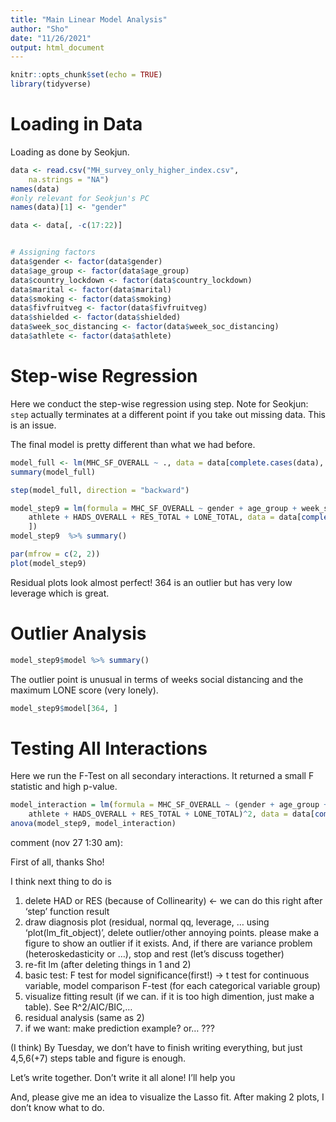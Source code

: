 ```yaml
---
title: "Main Linear Model Analysis"
author: "Sho"
date: "11/26/2021"
output: html_document
---
```


```r
knitr::opts_chunk$set(echo = TRUE)
library(tidyverse)
```


# Loading in Data 

Loading as done by Seokjun. 

```r
data <- read.csv("MH_survey_only_higher_index.csv",
    na.strings = "NA")
names(data)
#only relevant for Seokjun's PC 
names(data)[1] <- "gender"

data <- data[, -c(17:22)]


# Assigning factors 
data$gender <- factor(data$gender)
data$age_group <- factor(data$age_group)
data$country_lockdown <- factor(data$country_lockdown)
data$marital <- factor(data$marital)
data$smoking <- factor(data$smoking)
data$fivfruitveg <- factor(data$fivfruitveg)
data$shielded <- factor(data$shielded)
data$week_soc_distancing <- factor(data$week_soc_distancing)
data$athlete <- factor(data$athlete)
```



# Step-wise Regression 

Here we conduct the step-wise regression using step. 
Note for Seokjun: `step` actually terminates at a different point if you take out missing data. 
This is an issue. 

The final model is pretty different than what we had before. 

```r
model_full <- lm(MHC_SF_OVERALL ~ ., data = data[complete.cases(data), ])
summary(model_full)

step(model_full, direction = "backward")
```





```r
model_step9 = lm(formula = MHC_SF_OVERALL ~ gender + age_group + week_soc_distancing + 
    athlete + HADS_OVERALL + RES_TOTAL + LONE_TOTAL, data = data[complete.cases(data), 
    ])  
model_step9  %>% summary()
```

```r
par(mfrow = c(2, 2))
plot(model_step9)
```

Residual plots look almost perfect!  364 is an outlier but has very low leverage which is great.  

# Outlier Analysis

```r
model_step9$model %>% summary()
```

The outlier point is unusual in terms of weeks social distancing and the maximum LONE score (very lonely).  

```r
model_step9$model[364, ]

```


# Testing All Interactions

Here we run the F-Test on all secondary interactions.  It returned a small F statistic and high p-value. 

```r
model_interaction = lm(formula = MHC_SF_OVERALL ~ (gender + age_group + week_soc_distancing + 
    athlete + HADS_OVERALL + RES_TOTAL + LONE_TOTAL)^2, data = data[complete.cases(data), ])  
anova(model_step9, model_interaction)
```


comment (nov 27 1:30 am): 

First of all, thanks Sho!

I think next thing to do is

1. delete HAD or RES (because of Collinearity) <- we can do this right after 'step' function result
2. draw diagnosis plot (residual, normal qq, leverage, ... using 'plot(lm_fit_object)', 
    delete outlier/other annoying points.
    please make a figure to show an outlier if it exists.
    And, if there are variance problem (heteroskedasticity or ...), stop and rest (let's discuss together)
3. re-fit lm (after deleting things in 1 and 2)
4. basic test: F test for model significance(first!) -> 
    t test for continuous variable, model comparison F-test (for each categorical variable group)
5. visualize fitting result (if we can. if it is too high dimention, just make a table). See R^2/AIC/BIC,...
6. residual analysis (same as 2)
7. if we want:
    make prediction example?
    or... ???

(I think) By Tuesday, we don't have to finish writing everything, but
just 4,5,6(+7) steps table and figure is enough.

Let's write together. Don't write it all alone! I'll help you

And, please give me an idea to visualize the Lasso fit. 
After making 2 plots, I don't know what to do.
